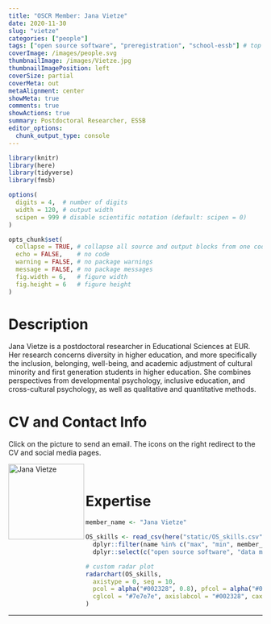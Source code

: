 ```yaml
---
title: "OSCR Member: Jana Vietze"
date: 2020-11-30
slug: "vietze"
categories: ["people"]
tags: ["open source software", "preregistration", "school-essb"] # top 3 categories + unique + school
coverImage: /images/people.svg
thumbnailImage: /images/Vietze.jpg
thumbnailImagePosition: left
coverSize: partial
coverMeta: out
metaAlignment: center
showMeta: true
comments: true
showActions: true
summary: Postdoctoral Researcher, ESSB
editor_options: 
  chunk_output_type: console
---
```


```r

library(knitr)
library(here)
library(tidyverse)
library(fmsb)

options(
  digits = 4,  # number of digits
  width = 120, # output width
  scipen = 999 # disable scientific notation (default: scipen = 0)
)

opts_chunk$set(
  collapse = TRUE, # collapse all source and output blocks from one code chunk into a single block
  echo = FALSE,    # no code
  warning = FALSE, # no package warnings
  message = FALSE, # no package messages
  fig.width = 6,   # figure width
  fig.height = 6   # figure height
)

```

# Description

Jana Vietze is a postdoctoral researcher in Educational Sciences at EUR. Her research concerns diversity in higher education, and more specifically the inclusion, belonging, well-being, and academic adjustment of cultural minority and first generation students in higher education. She combines perspectives from developmental psychology, inclusive education, and cross-cultural psychology, as well as qualitative and quantitative methods.

# CV and Contact Info

Click on the picture to send an email. The icons on the right redirect to the CV and social media pages.

<!-- EMAIL -->
<p>
  <a href="mailto:vietze@essb.eur.nl">
  <img border="0" alt="Jana Vietze" src="/images/Vietze.jpg" width="150" height="150" align="left">
  </a>
</p>

<!-- CV -->
<p align="center">
  <a href=" https://www.eur.nl/en/people/jana-vietze" class="fa fa-file fa-2x" style="color:#00B969;">
  </a>
</p>

<!-- ORCID -->
<p align="center">
  <a href="https://orcid.org/0000-0002-8091-2127" class="ai ai-orcid fa-2x" style="color:#000000;">
  </a>
</p>

<!-- RESEARCHGATE -->
<p align="center">
  <a href="https://www.researchgate.net/profile/Jana_Vietze" class="ai ai-researchgate fa-2x" style="color:#000000;">
  </a>
</p>

<BR>

# Expertise

```r

member_name <- "Jana Vietze"

OS_skills <- read_csv(here("static/OS_skills.csv")) %>%
  dplyr::filter(name %in% c("max", "min", member_name)) %>%
  dplyr::select(c("open source software", "data management", "data sharing", "reproducible analysis", "open access", "preregistration"))

# custom radar plot
radarchart(OS_skills,
  axistype = 0, seg = 10,
  pcol = alpha("#002328", 0.8), pfcol = alpha("#00B969", 0.6), plwd = 4, centerzero = TRUE, # polygon
  cglcol = "#7e7e7e", axislabcol = "#002328", caxislabels = seq(0, 10, 2), cglwd = 0.8 # grid
)

```

***


